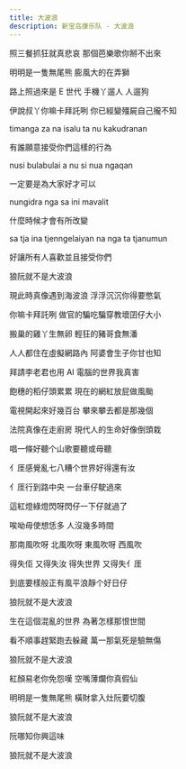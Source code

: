 ```yaml
---
title: 大波浪
description: 新宝岛康乐队 - 大波浪
---
```


照三餐抓狂就真悲哀 那個芭樂歌你掰不出來

明明是一隻無尾熊 膨風大的在弄獅

路上照過來是 E 世代 手機丫遛人 人遛狗

伊說叔丫你嘛卡拜託咧 你已經變殭屍自己攏不知



timanga za na isalu ta nu kakudranan

有誰願意接受你們這樣的行為

nusi bulabulai a nu si nua ngaqan

一定要是為大家好才可以

nungidra nga sa ini mavalit

什麼時候才會有所改變

sa tja ina tjenngelaiyan na nga ta tjanumun

好讓所有人喜歡並且接受你們



狼阮就不是大波浪



現此時真像遇到海波浪 浮浮沉沉你得要憋氣

你嘛卡拜託咧 做官的騙吃騙穿教壞囝仔大小

搬巢的雞丫生無卵 輕狂的豬哥食無潘

人人都住在虛擬網路內 阿婆會生子你甘也知

拜請李老君也用 AI 電腦的世界我真害

飽穗的稻仔頭累累 現在的網紅放屁做風颱

電視開起來好幾百台 攀來攀去都是那幾個

法院真像在走廚房 現代人的生命好像倒頭栽



唱一條好聽个山歌要聽或毋聽

亻厓感覺亂七八糟个世界好得還有汝

亻厓行到路中央 一台車仔駛過來

這紅燈綠燈閃呀閃仔一下仔就過了

唉呦毋使想恁多 人沒幾多時間

那南風吹呀 北風吹呀 東風吹呀 西風吹

得失佢 又得失汝 得失世界 又得失亻厓

到底要樣般正有風平浪靜个好日仔



狼阮就不是大波浪



生在這個混亂的世界 為著怎樣那恨世間

看不順事趕緊跑去躲藏 萬一那氣死是驗無傷

狼阮就不是大波浪

紅顏易老你免怨嘆 空嘴薄爛你真假仙

明明是一隻無尾熊 橫財拿入灶阮要切腹

狼阮就不是大波浪

阮哪知你興這味

狼阮就不是大波浪
